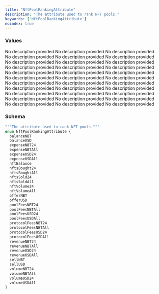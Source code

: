```yaml
---
title: "NftPoolRankingAttribute"
description: "The attribute used to rank NFT pools."
keywords: ['NftPoolRankingAttribute']
noindex: true
---
```


### Values

<ResponseField name="balanceNBT" type="enum">
  No description provided
</ResponseField>

<ResponseField name="balanceUSD" type="enum">
  No description provided
</ResponseField>

<ResponseField name="expenseNBT24" type="enum">
  No description provided
</ResponseField>

<ResponseField name="expenseNBTAll" type="enum">
  No description provided
</ResponseField>

<ResponseField name="expenseUSD24" type="enum">
  No description provided
</ResponseField>

<ResponseField name="expenseUSDAll" type="enum">
  No description provided
</ResponseField>

<ResponseField name="nftBalance" type="enum">
  No description provided
</ResponseField>

<ResponseField name="nftsBought24" type="enum">
  No description provided
</ResponseField>

<ResponseField name="nftsBoughtAll" type="enum">
  No description provided
</ResponseField>

<ResponseField name="nftsSold24" type="enum">
  No description provided
</ResponseField>

<ResponseField name="nftsSoldAll" type="enum">
  No description provided
</ResponseField>

<ResponseField name="nftVolume24" type="enum">
  No description provided
</ResponseField>

<ResponseField name="nftVolumeAll" type="enum">
  No description provided
</ResponseField>

<ResponseField name="offerNBT" type="enum">
  No description provided
</ResponseField>

<ResponseField name="offerUSD" type="enum">
  No description provided
</ResponseField>

<ResponseField name="poolFeesNBT24" type="enum">
  No description provided
</ResponseField>

<ResponseField name="poolFeesNBTAll" type="enum">
  No description provided
</ResponseField>

<ResponseField name="poolFeesUSD24" type="enum">
  No description provided
</ResponseField>

<ResponseField name="poolFeesUSDAll" type="enum">
  No description provided
</ResponseField>

<ResponseField name="protocolFeesNBT24" type="enum">
  No description provided
</ResponseField>

<ResponseField name="protocolFeesNBTAll" type="enum">
  No description provided
</ResponseField>

<ResponseField name="protocolFeesUSD24" type="enum">
  No description provided
</ResponseField>

<ResponseField name="protocolFeesUSDAll" type="enum">
  No description provided
</ResponseField>

<ResponseField name="revenueNBT24" type="enum">
  No description provided
</ResponseField>

<ResponseField name="revenueNBTAll" type="enum">
  No description provided
</ResponseField>

<ResponseField name="revenueUSD24" type="enum">
  No description provided
</ResponseField>

<ResponseField name="revenueUSDAll" type="enum">
  No description provided
</ResponseField>

<ResponseField name="sellNBT" type="enum">
  No description provided
</ResponseField>

<ResponseField name="sellUSD" type="enum">
  No description provided
</ResponseField>

<ResponseField name="volumeNBT24" type="enum">
  No description provided
</ResponseField>

<ResponseField name="volumeNBTAll" type="enum">
  No description provided
</ResponseField>

<ResponseField name="volumeUSD24" type="enum">
  No description provided
</ResponseField>

<ResponseField name="volumeUSDAll" type="enum">
  No description provided
</ResponseField>

### Schema


```graphql 
"""The attribute used to rank NFT pools."""
enum NftPoolRankingAttribute {
  balanceNBT
  balanceUSD
  expenseNBT24
  expenseNBTAll
  expenseUSD24
  expenseUSDAll
  nftBalance
  nftsBought24
  nftsBoughtAll
  nftsSold24
  nftsSoldAll
  nftVolume24
  nftVolumeAll
  offerNBT
  offerUSD
  poolFeesNBT24
  poolFeesNBTAll
  poolFeesUSD24
  poolFeesUSDAll
  protocolFeesNBT24
  protocolFeesNBTAll
  protocolFeesUSD24
  protocolFeesUSDAll
  revenueNBT24
  revenueNBTAll
  revenueUSD24
  revenueUSDAll
  sellNBT
  sellUSD
  volumeNBT24
  volumeNBTAll
  volumeUSD24
  volumeUSDAll
}
```
